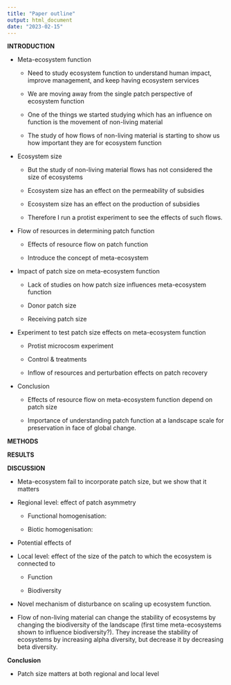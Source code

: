 ```yaml
---
title: "Paper outline"
output: html_document
date: "2023-02-15"
---
```


**INTRODUCTION**

-   Meta-ecosystem function

    -   Need to study ecosystem function to understand human impact, improve management, and keep having ecosystem services

    -   We are moving away from the single patch perspective of ecosystem function

    -   One of the things we started studying which has an influence on function is the movement of non-living material

    -   The study of how flows of non-living material is starting to show us how important they are for ecosystem function

-   Ecosystem size

    -   But the study of non-living material flows has not considered the size of ecosystems

    -   Ecosystem size has an effect on the permeability of subsidies

    -   Ecosystem size has an effect on the production of subsidies

    -   Therefore I run a protist experiment to see the effects of such flows.

-   Flow of resources in determining patch function

    -   Effects of resource flow on patch function

    -   Introduce the concept of meta-ecosystem

-   Impact of patch size on meta-ecosystem function

    -   Lack of studies on how patch size influences meta-ecosystem function

    -   Donor patch size

    -   Receiving patch size

-   Experiment to test patch size effects on meta-ecosystem function

    -   Protist microcosm experiment

    -   Control & treatments

    -   Inflow of resources and perturbation effects on patch recovery

-   Conclusion

    -   Effects of resource flow on meta-ecosystem function depend on patch size

    -   Importance of understanding patch function at a landscape scale for preservation in face of global change.

**METHODS**

**RESULTS**

**DISCUSSION**

-   Meta-ecosystem fail to incorporate patch size, but we show that it matters

-   Regional level: effect of patch asymmetry

    -   Functional homogenisation:

    -   Biotic homogenisation:

-   Potential effects of

-   Local level: effect of the size of the patch to which the ecosystem is connected to

    -   Function

    -   Biodiversity

-   Novel mechanism of disturbance on scaling up ecosystem function.

-   Flow of non-living material can change the stability of ecosystems by changing the biodiversity of the landscape (first time meta-ecosystems shown to influence biodiversity?). They increase the stability of ecosystems by increasing alpha diversity, but decrease it by decreasing beta diversity.

**Conclusion**

-   Patch size matters at both regional and local level
